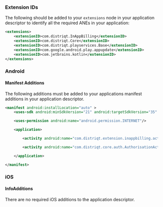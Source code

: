 
### Extension IDs

The following should be added to your `extensions` node in your application descriptor to identify all the required ANEs in your application:

```xml
<extensions>
    <extensionID>com.distriqt.InAppBilling</extensionID>
    <extensionID>com.distriqt.Core</extensionID>
    <extensionID>com.distriqt.playservices.Base</extensionID>
    <extensionID>com.google.android.play.appupdate</extensionID>
    <extensionID>com.jetbrains.kotlin</extensionID>
</extensions>
```



### Android

#### Manifest Additions


The following additions must be added to your applications manifest additions in your 
application descriptor.


```xml
<manifest android:installLocation="auto" >
    <uses-sdk android:minSdkVersion="21" android:targetSdkVersion="35" />

    <uses-permission android:name="android.permission.INTERNET"/>

    <application>

        <activity android:name="com.distriqt.extension.inappbilling.activities.ProductViewActivity" android:theme="@android:style/Theme.Translucent.NoTitleBar" android:exported="false" />

        <activity android:name="com.distriqt.core.auth.AuthorisationActivity" android:theme="@android:style/Theme.Translucent.NoTitleBar" android:exported="false" />

    </application>

</manifest>
```


### iOS

#### InfoAdditions

There are no required iOS additions to the application descriptor.
